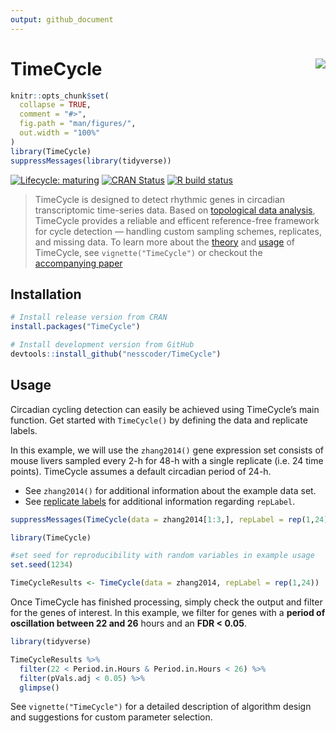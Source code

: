 ```yaml
---
output: github_document
---
```


# TimeCycle <img src="man/figures/logo.png" align="right"/>

<!-- README.md is generated from README.Rmd. Please edit that file -->

```r
knitr::opts_chunk$set(
  collapse = TRUE,
  comment = "#>",
  fig.path = "man/figures/",
  out.width = "100%"
)
library(TimeCycle)
suppressMessages(library(tidyverse))
```

<!-- badges: start -->

[![Lifecycle: maturing](https://img.shields.io/badge/lifecycle-maturing-blue.svg)](https://www.tidyverse.org/lifecycle/#maturing) [![CRAN Status](https://www.r-pkg.org/badges/version/TimeCycle)](https://cran.r-project.org/package=TimeCycle) [![R build status](https://github.com/nesscoder/TimeCycle/workflows/R-CMD-check/badge.svg)](https://github.com/nesscoder/TimeCycle/actions)

<!-- badges: end -->

> TimeCycle is designed to detect rhythmic genes in circadian transcriptomic time-series data. Based on [topological data analysis](articles/TimeCycle.html#takens-theorem-1), TimeCycle provides a reliable and efficent reference-free framework for cycle detection --- handling custom sampling schemes, replicates, and missing data. To learn more about the [theory](articles/TimeCycle.html#theory-1) and [usage](articles/TimeCycle.html#usage-1) of TimeCycle, see `vignette("TimeCycle")` or checkout the [accompanying paper](www.website.com)

## Installation

``` r
# Install release version from CRAN
install.packages("TimeCycle")

# Install development version from GitHub
devtools::install_github("nesscoder/TimeCycle")
```

## Usage

Circadian cycling detection can easily be achieved using TimeCycle's main function.
Get started with `TimeCycle()` by defining the data and replicate labels.

In this example, we will use the `zhang2014()` gene expression set consists of mouse livers sampled every 2-h for 48-h with a single replicate (i.e. 24 time points). TimeCycle assumes a default circadian period of 24-h. 

-   See `zhang2014()` for additional information about the example data set.
-   See [replicate labels](articles/TimeCycle.html#replicate-labels) for additional information regarding `repLabel`.

```r
suppressMessages(TimeCycle(data = zhang2014[1:3,], repLabel = rep(1,24), period = 24, resamplings = 10))
```

```r
library(TimeCycle)

#set seed for reproducibility with random variables in example usage
set.seed(1234) 

TimeCycleResults <- TimeCycle(data = zhang2014, repLabel = rep(1,24))
```

Once TimeCycle has finished processing, simply check the output and filter for the genes of interest. In this example, we filter for genes with a **period of oscillation between 22 and 26** hours and an **FDR < 0.05**.

```r
library(tidyverse)

TimeCycleResults %>%
  filter(22 < Period.in.Hours & Period.in.Hours < 26) %>%
  filter(pVals.adj < 0.05) %>%
  glimpse()
```

See `vignette("TimeCycle")` for a detailed description of algorithm design and suggestions for custom parameter selection.
